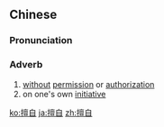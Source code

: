 ==Chinese==
{{zh-forms}}

===Pronunciation===
{{zh-pron
|m=shànzì
|c=sin6 zi6
|mn=qz:siān-chīr/xm,zz:siān-chū
|ma=Zh-shànzì.ogg
|cat=adv
}}

===Adverb===
{{zh-adv}}

# [[without]] [[permission]] or [[authorization]]
# on one's own [[initiative]]

{{zh-cat|Advanced}}

[[ko:擅自]]
[[ja:擅自]]
[[zh:擅自]]